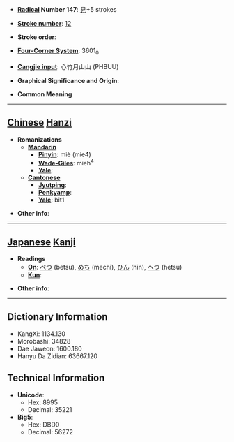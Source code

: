 * '''[[Wiktionary:Chinese radical index| Radical]] Number 147''': [[Wiktionary:Chinese radical index 見|見]]+5 strokes

* '''[[Wiktionary:Chinese total strokes index|Stroke number]]''': [[Wiktionary:Chinese total strokes index 12|12]]

* '''Stroke order''': 

* '''[[Wiktionary:Chinese four corner index|Four-Corner System]]''': 3601<sub>0</sub>

* '''[[Wiktionary:Chinese Cangjie index|Cangjie input]]''': 心竹月山山 (PHBUU)

* '''Graphical Significance and Origin''': 

* '''Common Meaning'''

----

== [[Chinese]] [[Hanzi]] ==

* '''Romanizations'''
** '''[[Mandarin]]'''
*** '''[[Pinyin]]''': miè (mie4)
*** '''[[Wade-Giles]]''': mieh<sup>4</sup>
*** '''[[Yale]]''': 
** '''[[Cantonese]]'''
*** '''[[Jyutping]]''':
*** '''[[Penkyamp]]''': 
*** '''[[Yale]]''': bit1

* '''Other info''': 

----

== [[Japanese]] [[Kanji]] ==

* '''Readings'''
** '''[[On]]''': [[べつ]] (betsu), [[めち]] (mechi), [[ひん]] (hin), [[へつ]] (hetsu)
** '''[[Kun]]''': 

* '''Other info''':  

----

== Dictionary Information ==

* KangXi: 1134.130
* Morobashi: 34828
* Dae Jaweon: 1600.180
* Hanyu Da Zidian: 63667.120

== Technical Information ==

* '''Unicode''':
** Hex: 8995
** Decimal: 35221
* '''Big5''':
** Hex: DBD0
** Decimal: 56272